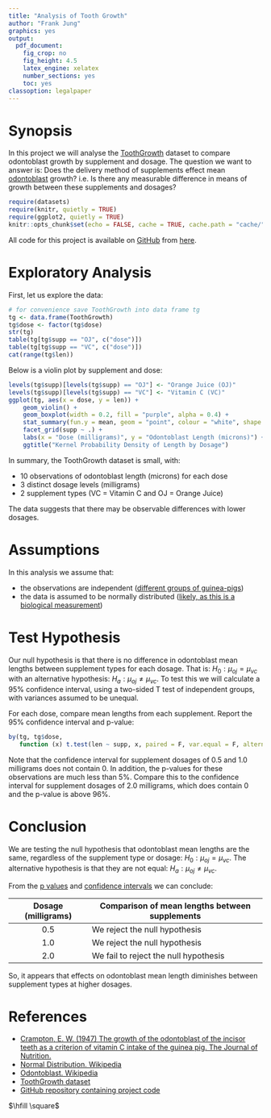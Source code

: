 ```yaml
---
title: "Analysis of Tooth Growth"
author: "Frank Jung"
graphics: yes
output:
  pdf_document:
    fig_crop: no
    fig_height: 4.5
    latex_engine: xelatex
    number_sections: yes
    toc: yes
classoption: legalpaper
---
```


# Synopsis

In this project we will analyse the 
[ToothGrowth](https://stat.ethz.ch/R-manual/R-devel/library/datasets/html/ToothGrowth.html)
dataset to compare odontoblast growth by supplement and dosage. The question we 
want to answer is: Does the delivery method of supplements effect mean 
[odontoblast](https://en.wikipedia.org/wiki/Odontoblast) growth? i.e. Is there 
any measurable difference in means of growth between these supplements and
dosages?
```r
require(datasets)
require(knitr, quietly = TRUE)
require(ggplot2, quietly = TRUE)
knitr::opts_chunk$set(echo = FALSE, cache = TRUE, cache.path = "cache/", fig.path = "figure/", fig.align="center")
```

All code for this project is available on [GitHub](https://github.com) from [here](https://github.com/frankhjung/statinference-project2).

# Exploratory Analysis

First, let us explore the data:
```r
# for convenience save ToothGrowth into data frame tg
tg <- data.frame(ToothGrowth)
tg$dose <- factor(tg$dose)
str(tg)
table(tg[tg$supp == "OJ", c("dose")])
table(tg[tg$supp == "VC", c("dose")])
cat(range(tg$len))
```

Below is a violin plot by supplement and dose:
```r
levels(tg$supp)[levels(tg$supp) == "OJ"] <- "Orange Juice (OJ)"
levels(tg$supp)[levels(tg$supp) == "VC"] <- "Vitamin C (VC)"
ggplot(tg, aes(x = dose, y = len)) +
    geom_violin() +
    geom_boxplot(width = 0.2, fill = "purple", alpha = 0.4) +
    stat_summary(fun.y = mean, geom = "point", colour = "white", shape = 19, size = 2) +
    facet_grid(supp ~ .) +
    labs(x = "Dose (milligrams)", y = "Odontoblast Length (microns)") +
    ggtitle("Kernel Probability Density of Length by Dosage")
```

In summary, the ToothGrowth dataset is small, with:

* 10 observations of odontoblast length (microns) for each dose
* 3 distinct dosage levels (milligrams)
* 2 supplement types (VC = Vitamin C and OJ = Orange Juice)

The data suggests that there may be observable differences with lower dosages.

# Assumptions

In this analysis we assume that:

* the observations are independent ([different groups of guinea-pigs](http://jn.nutrition.org/content/33/5/491.full.pdf))
* the data is assumed to be normally distributed ([likely, as this is a biological measurement](https://en.wikipedia.org/wiki/Normal_distribution#/Approximate_normality))

# Test Hypothesis

Our null hypothesis is that there is no difference in odontoblast mean lengths 
between supplement types for each dosage. That is: $H_0 : \mu_{oj} = \mu_{vc}$ 
with an alternative hypothesis: $H_a : \mu_{oj} \ne \mu_{vc}$. To test this we 
will calculate a 95% confidence interval, using a two-sided T test of
independent groups, with variances assumed to be unequal.

For each dose, compare mean lengths from each supplement. Report the 95%
confidence interval and p-value:
```r
by(tg, tg$dose,
   function (x) t.test(len ~ supp, x, paired = F, var.equal = F, alternative = "t"))
```

Note that the confidence interval for supplement dosages of 0.5 and 1.0 
milligrams does not contain 0. In addition, the p-values for these observations 
are much less than 5%. Compare this to the confidence interval for supplement
dosages of 2.0 milligrams, which does contain 0 and the p-value is above 96%.

# Conclusion

We are testing the null hypothesis that odontoblast mean lengths are the same, 
regardless of the supplement type or dosage: $H_0 : \mu_{oj} = \mu_{vc}$. The
alternative hypothesis is that they are not equal: $H_a : \mu_{oj} \ne
\mu_{vc}$.

From the [p values](https://en.wikipedia.org/wiki/P-value) and [confidence
intervals](https://en.wikipedia.org/wiki/Confidence_interval) we can conclude:

| Dosage (milligrams) | Comparison of mean lengths between supplements |
|:-------------------:|------------------------------------------------|
| 0.5                 | We reject the null hypothesis                  |
| 1.0                 | We reject the null hypothesis                  |
| 2.0                 | We fail to reject the null hypothesis          |

So, it appears that effects on odontoblast mean length diminishes between
supplement types at higher dosages.

# References

* [Crampton, E. W. (1947) The growth of the odontoblast of the incisor teeth as a criterion of vitamin C intake of the guinea pig. The Journal of Nutrition.](http://jn.nutrition.org/content/33/5/491.full.pdf)
* [Normal Distribution. Wikipedia](https://en.wikipedia.org/wiki/Normal_distribution)
* [Odontoblast. Wikipedia](https://en.wikipedia.org/wiki/Odontoblast)
* [ToothGrowth dataset](https://stat.ethz.ch/R-manual/R-devel/library/datasets/html/ToothGrowth.html)
* [GitHub repository containing project code](https://github.com/frankhjung/statinference-project2)

$\hfill \square$
